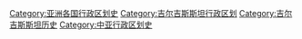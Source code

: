 [[Category:亚洲各国行政区划史|Category:亚洲各国行政区划史]]
[[Category:吉尔吉斯斯坦行政区划|Category:吉尔吉斯斯坦行政区划]]
[[Category:吉尔吉斯斯坦历史‎|Category:吉尔吉斯斯坦历史‎]]
[[Category:中亚行政区划史|Category:中亚行政区划史]]